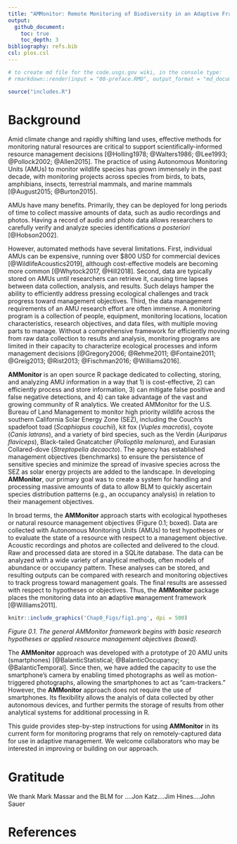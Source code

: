 ```yaml
---
title: "AMMonitor: Remote Monitoring of Biodiversity in an Adaptive Framework"
output:
  github_document:
    toc: true
    toc_depth: 3
bibliography: refs.bib
csl: plos.csl
---
```


```r
# to create md file for the code.usgs.gov wiki, in the console type:
# rmarkdown::render(input = "00-preface.RMD", output_format = "md_document", output_file = "Chapter 00 - Motivation and Gratitude.md")

```



```r
source("includes.R")
```


# Background

Amid climate change and rapidly shifting land uses, effective methods for monitoring natural resources are critical to support scientifically-informed resource management decisions [@Holling1978; @Walters1986; @Lee1993; @Pollock2002; @Allen2015]. The practice of using Autonomous Monitoring Units (AMUs) to monitor wildlife species has grown immensely in the past decade, with monitoring projects across species from birds, to bats, amphibians, insects, terrestrial mammals, and marine mammals [@August2015; @Burton2015].

AMUs have many benefits. Primarily, they can be deployed for long periods of time to collect massive amounts of data, such as audio recordings and photos. Having a record of audio and photo data allows researchers to carefully verify and analyze species identifications *a posteriori* [@Hobson2002]. 

However, automated methods have several limitations. First, individual AMUs can be expensive, running over $800 USD for commercial devices [@WildlifeAcoustics2019], although cost-effective models are becoming more common [@Whytock2017, @Hill2018]. Second, data are typically stored on AMUs until researchers can retrieve it, causing time lapses between data collection, analysis, and results. Such delays hamper the ability to efficiently address pressing ecological challenges and track progress toward management objectives. Third, the data management requirements of an AMU research effort are often immense. A monitoring program is a collection of people, equipment, monitoring locations, location characteristics, research objectives, and data files, with multiple moving parts to manage. Without a comprehensive framework for efficiently moving from raw data collection to results and analysis, monitoring programs are limited in their capacity to characterize ecological processes and inform management decisions [@Gregory2006; @Rehme2011; @Fontaine2011; @Greig2013; @Rist2013; @Fischman2016; @Williams2016]. 

**AMMonitor** is an open source R package dedicated to collecting, storing, and analyzing AMU information in a way that 1) is cost-effective, 2) can efficiently process and store information, 3) can mitigate false positive and false negative detections, and 4) can take advantage of the vast and growing community of R analytics.  We created AMMonitor for the U.S. Bureau of Land Management to monitor high priority wildlife across the southern California Solar Energy Zone (SEZ), including the Couch’s spadefoot toad (*Scaphiopus couchii*), kit fox (*Vuples macrotis*), coyote (*Canis latrans*), and a variety of bird species, such as the Verdin (*Auriparus flaviceps*), Black-tailed Gnatcatcher (*Polioptila melanura*), and Eurasian Collared-dove (*Streptopelia decaocto*).  The agency has established management objectives (benchmarks) to ensure the persistence of sensitive species and minimize the spread of invasive species across the SEZ as solar energy projects are added to the landscape.   In developing **AMMonitor**, our primary goal was to create a system for handling and processing massive amounts of data to allow BLM to quickly ascertain species distribution patterns (e.g., an occupancy analysis) in relation to their management objectives.  

In broad terms, the **AMMonitor** approach starts with ecological hypotheses or natural resource management objectives (Figure 0.1; boxed).  Data are collected with Autonomous Monitoring Units (AMUs) to test hypotheses or to evaluate the state of a resource with respect to a management objective.  Acoustic recordings and photos are collected and delivered to the cloud.  Raw and processed data are stored in a SQLite database. The data can be analyzed with a wide variety of analytical methods, often models of abundance or occupancy pattern. These analyses can be stored, and resulting outputs can be compared with research and monitoring objectives to track progress toward management goals. The final results are assessed with respect to hypotheses or objectives. Thus, the **AMMonitor** package places the monitoring data into an **a**daptive **m**anagement framework  [@Williams2011].

```r

knitr::include_graphics('Chap0_Figs/fig1.png', dpi = 500)
```


*Figure 0.1.  The general AMMonitor framework begins with basic research hypotheses or applied resource management objectives (boxed).*

The **AMMonitor** approach was developed with a prototype of 20 AMU units (smartphones) [@BalanticStatistical; @BalanticOccupancy; @BalanticTemporal].  Since then, we have added the capacity to use the smartphone’s camera by enabling timed photographs as well as motion-triggered photographs, allowing the smartphones to act as “cam-trackers.” However, the **AMMonitor** approach does not require the use of smartphones.  Its flexibility allows the analyis of data collected by other autonomous devices, and further permits the storage of results from other analytical systems for additional processing in R. 

This guide provides step-by-step instructions for using **AMMonitor** in its current form for monitoring programs that rely on remotely-captured data for use in adaptive management.   We welcome collaborators who may be interested in improving or building on our approach.


# Gratitude

We thank Mark Massar and the BLM for ....Jon Katz....Jim Hines....John Sauer





# References